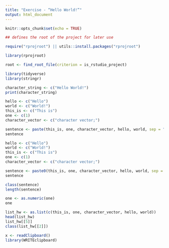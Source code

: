 ```yaml
---
title: "Exercise - “Hello World!”"
output: html_document
---
```


```r
knitr::opts_chunk$set(echo = TRUE)
```


```r

## defines the root of the project for later use 

require("rprojroot") || utils::install.packages("rprojroot") 

library(rprojroot) 

root <- find_root_file(criterion = is_rstudio_project) 
```
```r
library(tidyverse)
library(stringr)
```

```r
character_string <- c("Hello World!")
print(character_string)
```

```r
hello <- c("Hello")
world <- c("World!")
this_is <- c("This is")
one <- c(1)
character_vector <- c("character vector;")

sentence <- paste(this_is, one, character_vector, hello, world, sep = " ")
sentence
```
```r
hello <- c("Hello")
world <- c("World!")
this_is <- c("This is")
one <- c(1)
character_vector <- c("character vector;")

sentence <- paste0(this_is, one, character_vector, hello, world, sep = " ")
sentence
```

```r
class(sentence)
length(sentence)
```

```r
one <- as.numeric(one)
one
```

```r
list_hw <- as.list(c(this_is, one, character_vector, hello, world))
head(list_hw)
list_hw[[5]]
class(list_hw[[2]])
```
```r
x <- readClipboard()
library(WRITEclipboard)
```

